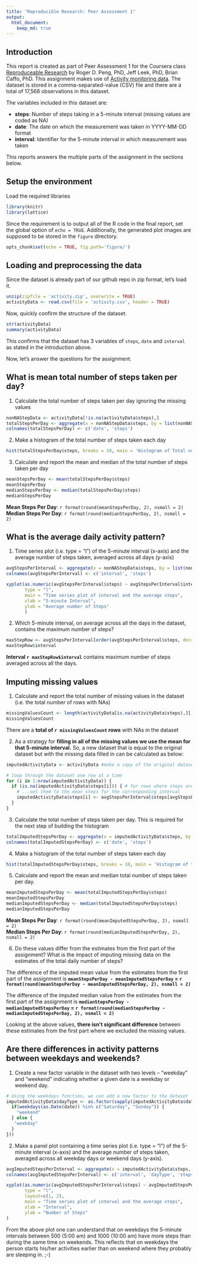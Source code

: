 ```yaml
---
title: "Reproducible Research: Peer Assessment 1"
output: 
  html_document:
    keep_md: true
---
```


## Introduction
This report is created as part of Peer Assessment 1 for the Coursera class [Reproduceable Research](https://class.coursera.org/repdata-031/) by Roger D. Peng, PhD, Jeff Leek, PhD, Brian Caffo, PhD. This assignment makes use of [Activity monitoring data](https://d396qusza40orc.cloudfront.net/repdata%2Fdata%2Factivity.zip). The dataset is stored in a comma-separated-value (CSV) file and there are a total of 17,568 observations in this dataset. 

The variables included in this dataset are:

* **steps**: Number of steps taking in a 5-minute interval (missing values are coded as NA)
* **date**: The date on which the measurement was taken in YYYY-MM-DD format
* **interval**: Identifier for the 5-minute interval in which measurement was taken

This reports answers the multiple parts of the assignment in the sections below.

## Setup the environment
Load the required libraries
```r
library(knitr)
library(lattice)
```
Since the requirement is to output all of the R code in the final report, set the global option of `echo = TRUE`. Additionally, the generated plot images are supposed to be stored in the `figure` directory.
```r
opts_chunk$set(echo = TRUE, fig.path='figure/')
```

## Loading and preprocessing the data
Since the dataset is already part of our github repo in zip format, let's load it.
```r
unzip(zipfile = 'activity.zip', overwrite = TRUE)
activityData <- read.csv(file = 'activity.csv', header = TRUE)
```

Now, quickly confirm the structure of the dataset.
```r
str(activityData)
summary(activityData)
```

This confirms that the dataset has 3 variables of `steps`, `date` and `interval` as stated in the introduction above.

Now, let's answer the questions for the assignment.

## What is mean total number of steps taken per day?
1. Calculate the total number of steps taken per day ignoring the missing values
```r
nonNAStepData <- activityData[!is.na(activityData$steps),]
totalStepsPerDay <- aggregate(x = nonNAStepData$steps, by = list(nonNAStepData$date), FUN = sum, na.exclude = TRUE)
colnames(totalStepsPerDay) <- c('date', 'steps')
```

2. Make a histogram of the total number of steps taken each day
```r
hist(totalStepsPerDay$steps, breaks = 10, main = 'Histogram of Total number of Steps per Day', xlab = 'Steps per day', ylab = 'Days')
```


3. Calculate and report the mean and median of the total number of steps taken per day
```r
meanStepsPerDay <- mean(totalStepsPerDay$steps)
meanStepsPerDay
medianStepsPerDay <- median(totalStepsPerDay$steps)
medianStepsPerDay
```
**Mean Steps Per Day**: ```r format(round(meanStepsPerDay, 2), nsmall = 2)```  
**Median Steps Per Day**: ```r format(round(medianStepsPerDay, 2), nsmall = 2)```

## What is the average daily activity pattern?
1. Time series plot (i.e. type = "l") of the 5-minute interval (x-axis) and the average number of steps taken, averaged across all days (y-axis)
```r
avgStepsPerInterval <- aggregate(x = nonNAStepData$steps, by = list(nonNAStepData$interval), FUN = mean, na.exclude = TRUE)
colnames(avgStepsPerInterval) <- c('interval', 'steps')

xyplot(as.numeric(avgStepsPerInterval$steps) ~ avgStepsPerInterval$interval, 
       type = "l", 
       main = "Time series plot of interval and the average steps", 
       xlab = "5-minute Interval",
       ylab = "Average number of Steps"
       )
```

2. Which 5-minute interval, on average across all the days in the dataset, contains the maximum number of steps?
```r
maxStepRow <- avgStepsPerInterval[order(avgStepsPerInterval$steps, decreasing = TRUE),][1,]
maxStepRow$interval
```

**Interval ```r maxStepRow$interval```** contains maximum number of steps averaged across all the days.

## Imputing missing values
1. Calculate and report the total number of missing values in the dataset (i.e. the total number of rows with NAs)
```r
missingValuesCount <- length(activityData[is.na(activityData$steps),][,1])
missingValuesCount
```

There are a **total of ```r missingValuesCount``` rows** with NAs in the dataset

2. As a strategy for **filling in all of the missing values we use the mean for that 5-minute interval.** So, a new dataset that is equal to the original dataset but with the missing data filled in can be calculated as below:
```r
imputedActivityData <- activityData #make a copy of the original dataset

# loop through the dataset one row at a time
for (i in 1:nrow(imputedActivityData)) {
  if (is.na(imputedActivityData$steps[i])) { # for rows where steps are missing...
    # ...set them to the mean steps for the corresponding interval
    imputedActivityData$steps[i] <- avgStepsPerInterval$steps[avgStepsPerInterval$interval == imputedActivityData$interval[i]]
  }
}
```

3. Calculate the total number of steps taken per day. This is required for the next step of building the histogram
```r
totalImputedStepsPerDay <- aggregate(x = imputedActivityData$steps, by = list(imputedActivityData$date), FUN = sum)
colnames(totalImputedStepsPerDay) <- c('date', 'steps')
```

4. Make a histogram of the total number of steps taken each day
```r
hist(totalImputedStepsPerDay$steps, breaks = 10, main = 'Histogram of the total number of steps (imputed) per day', xlab = 'Number of Steps (imputed) per day', ylab = 'Number of Days')
```

5. Calculate and report the mean and median total number of steps taken per day. 
```r
meanImputedStepsPerDay <- mean(totalImputedStepsPerDay$steps)
meanImputedStepsPerDay
medianImputedStepsPerDay <- median(totalImputedStepsPerDay$steps)
medianImputedStepsPerDay
```

**Mean Steps Per Day**: ```r format(round(meanImputedStepsPerDay, 2), nsmall = 2)```  
**Median Steps Per Day**: ```r format(round(medianImputedStepsPerDay, 2), nsmall = 2)```

6. Do these values differ from the estimates from the first part of the assignment? What is the impact of imputing missing data on the estimates of the total daily number of steps?

The difference of the imputed mean value from the estimates from the first part of the assignment is **```meanStepsPerDay - meanImputedStepsPerDay``` = ```r format(round(meanStepsPerDay - meanImputedStepsPerDay, 2), nsmall = 2)```**

The difference of the imputed median value from the estimates from the first part of the assignment is **```medianStepsPerDay - medianImputedStepsPerDay``` = ```r format(round(medianStepsPerDay - medianImputedStepsPerDay, 2), nsmall = 2)```**

Looking at the above values, **there isn't significant difference** between these estimates from the first part where we excluded the missing values.

## Are there differences in activity patterns between weekdays and weekends?
1. Create a new factor variable in the dataset with two levels – “weekday” and “weekend” indicating whether a given date is a weekday or weekend day.
```r
# Using the weekdays function, we can add a new factor to the dataset
imputedActivityData$dayType <- as.factor(sapply(imputedActivityData$date, function(date) {
  if(weekdays(as.Date(date)) %in% c("Saturday", "Sunday")) {
    "weekend"
  } else {
   "weekday"
  }
}))
```


2. Make a panel plot containing a time series plot (i.e. type = "l") of the 5-minute interval (x-axis) and the average number of steps taken, averaged across all weekday days or weekend days (y-axis).
```r
avgImputedStepsPerInterval <- aggregate(x = imputedActivityData$steps, by = list(interval = imputedActivityData$interval, dayType = imputedActivityData$dayType), FUN = mean)
colnames(avgImputedStepsPerInterval) <- c('interval', 'dayType', 'steps')

xyplot(as.numeric(avgImputedStepsPerInterval$steps) ~ avgImputedStepsPerInterval$interval | avgImputedStepsPerInterval$dayType, 
       type = "l", 
       layout=c(1, 2), 
       main = "Time series plot of interval and the average steps", 
       xlab = "Interval",
       ylab = "Number of Steps"
)
```

From the above plot one can understand that on weekdays the 5-minute intervals between 500 (5:00 am) and 1000 (10:00 am) have more steps than during the same time on weekends. This reflects that on weekdays the person starts his/her activities earlier than on weekend where they probably are sleeping in. ;-)

